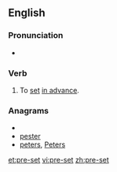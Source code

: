 {{also|preset}}
==English==

===Pronunciation===
* {{IPA|/'priːsɛt/}}

===Verb===
{{en-verb|pre-sets|pre-setting|pre-set|pre-set}}

# To [[set]] [[in advance]].

===Anagrams===
* {{alphagram|eeprst}}
* [[pester#English|pester]]
* [[peters#English|peters]], [[Peters#English|Peters]]

[[et:pre-set]]
[[vi:pre-set]]
[[zh:pre-set]]